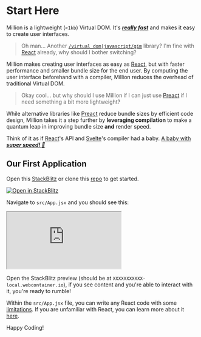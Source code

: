 # Start Here


Million is a lightweight (`<1kb`) Virtual DOM. It's [_**really fast**_](https://millionjs.org/benchmarks) and makes it easy to create user interfaces.

> Oh man... Another [`/virtual dom|javascript/gim`](https://regexr.com/6mr5f) library? I'm fine with [React](https://reactjs.org) already, why should I bother switching?

Million makes creating user interfaces as easy as [React](https://reactjs.org), but with faster performance and smaller bundle size for the end user. By computing the user interface beforehand with a compiler, Million reduces the overhead of traditional Virtual DOM.

> Okay cool... but why should I use Million if I can just use [Preact](https://preactjs.com/) if I need something a bit more lightweight?

While alternative libraries like [Preact](https://preactjs.com/) reduce bundle sizes by efficient code design, Million takes it a step further by **leveraging compilation** to make a quantum leap in improving bundle size **and** render speed.

Think of it as if [React](https://preactjs.com/)'s API and [Svelte](https://svelte.dev/)'s compiler had a baby. [A baby with _**super speed! 👶**_](https://millionjs.org/benchmarks)

## Our First Application

Open this [StackBlitz](https://stackblitz.com/github/aidenybai/million-react?file=src%2FApp.jsx) or clone this [repo](https://github.com/aidenybai/million-react) to get started.

[![Open in StackBlitz](https://developer.stackblitz.com/img/open_in_stackblitz.svg)](https://stackblitz.com/github/aidenybai/million-react?file=src%2FApp.jsx)

Navigate to `src/App.jsx` and you should see this:
<br />
<iframe style={{ width: '100%', height: '69vh' }} src="https://stackblitz.com/github/aidenybai/million-react?file=src%2FApp.jsx&embed=1&hideExplorer=1&hidedevtools=1&devtoolsheight=0"></iframe>

Open the StackBlitz preview (should be at `XXXXXXXXXXX-local.webcontainer.io`), if you see content and you're able to interact with it, you're ready to rumble!

Within the `src/App.jsx` file, you can write any React code with some [limitations](https://github.com/aidenybai/million-react#limitations). If you are unfamiliar with React, you can learn more about it [here](https://reactjs.org/docs/getting-started.html).

Happy Coding!
